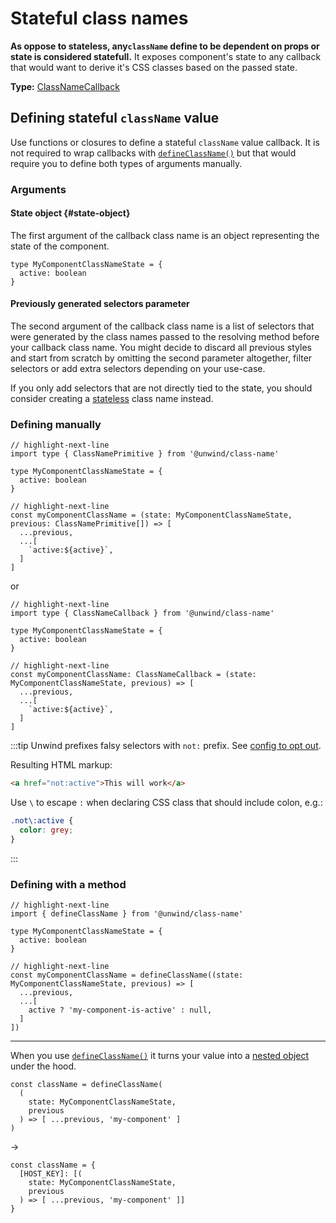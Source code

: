 # Stateful class names

**As oppose to stateless, any`className` define to be dependent on props or state is considered statefull.**
It exposes component's state to any callback that would want to derive it's CSS classes based on the passed state.

**Type:** [ClassNameCallback](../../api/class-name/type/class-name-callback)

## Defining stateful `className` value

Use functions or closures to define a stateful `className` value callback.
It is not required to wrap callbacks with [`defineClassName()`](../../api/class-name/function/define-class-name)
but that would require you to define both types of arguments manually.

### Arguments

#### State object {#state-object}

The first argument of the callback class name is an object representing the state of the component.

```tsx
type MyComponentClassNameState = {
  active: boolean
}
```

#### Previously generated selectors parameter

The second argument of the callback class name is a list of selectors that were generated by the class names passed to the resolving method before your callback class name.
You might decide to discard all previous styles and start from scratch by omitting the second parameter altogether,
filter selectors or add extra selectors depending on your use-case.

If you only add selectors that are not directly tied to the state, you should consider creating a [stateless](stateless-class-names) class name instead.


### Defining manually

```tsx title="Manually 1: With type for the argument"
// highlight-next-line
import type { ClassNamePrimitive } from '@unwind/class-name'

type MyComponentClassNameState = {
  active: boolean
}

// highlight-next-line
const myComponentClassName = (state: MyComponentClassNameState, previous: ClassNamePrimitive[]) => [
  ...previous,
  ...[
    `active:${active}`,
  ]
]
```

or

```tsx title="Manually 2: With type for the variable"
// highlight-next-line
import type { ClassNameCallback } from '@unwind/class-name'

type MyComponentClassNameState = {
  active: boolean
}

// highlight-next-line
const myComponentClassName: ClassNameCallback = (state: MyComponentClassNameState, previous) => [
  ...previous,
  ...[
    `active:${active}`,
  ]
]
```

:::tip Unwind prefixes falsy selectors with `not:` prefix. See [config to opt out](../../config#transform-falsy-value).

Resulting HTML markup:

```html
<a href="not:active">This will work</a>
```

Use `\` to escape `:` when declaring CSS class that should include colon, e.g.:

```css
.not\:active {
  color: grey;
}
```
:::


### Defining with a method

```tsx title="Using a method"
// highlight-next-line
import { defineClassName } from '@unwind/class-name'

type MyComponentClassNameState = {
  active: boolean
}

// highlight-next-line
const myComponentClassName = defineClassName((state: MyComponentClassNameState, previous) => [
  ...previous,
  ...[
    active ? 'my-component-is-active' : null,
  ]
])
```

---

When you use [`defineClassName()`](../../api/class-name/function/define-class-name) it turns your value into a [nested object](composed-class-names) under the hood.

<div className="container margin-after:p">
<div className="row flex items:center gap:2">
<div className="col--5 grow">

```tsx title="Definition"
const className = defineClassName(
  (
    state: MyComponentClassNameState,
    previous
  ) => [ ...previous, 'my-component' ]
)
```

</div>
<div className="col--2">&rarr;</div>
<div className="col--5 grow">

```tsx title="Resulting value"
const className = {
  [HOST_KEY]: [(
    state: MyComponentClassNameState,
    previous
  ) => [ ...previous, 'my-component' ]]
}
```

</div>
</div>
</div>
